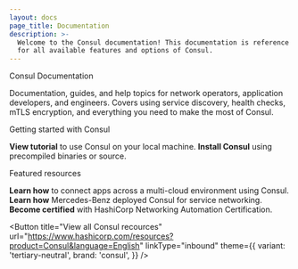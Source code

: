 ```yaml
---
layout: docs
page_title: Documentation
description: >-
  Welcome to the Consul documentation! This documentation is reference material
  for all available features and options of Consul.
---
```



<p className="g-type-display-2 mt-xl">Consul Documentation</p>
<p className="g-type-body-large">
  Documentation, guides, and help topics for network operators, application
  developers, and engineers. Covers using service discovery, health checks, mTLS
  encryption, and everything you need to make the most of Consul.
</p>

<Introduction
  brand="Consul"
  description="Consul is a service mesh solution providing a full featured control plane with service discovery, configuration, and segmentation functionality."
/>

<p className="g-type-display-4 mt-xl">Getting started with Consul</p>
<div className="cards">
  <Card
    icon="video"
    url="//learn.hashicorp.com/tutorials/consul/get-started-install"
    brand="consul"
  >
    <strong>View tutorial</strong> to use Consul on your local machine.
  </Card>
  <Card icon="download" url="/docs/install" brand="consul">
    <strong>Install Consul</strong> using precompiled binaries or source.
  </Card>
</div>

<p className="g-type-display-4 mt-xl">Featured resources</p>
<div className="cards mb-m">
  <Card
    type="Demo"
    url="https://www.hashicorp.com/resources/connecting-apps-across-the-cloud"
  >
    <strong>Learn how</strong> to connect apps across a multi-cloud environment
    using Consul.
  </Card>
  <Card
    type="Customer Story"
    url="https://www.hashicorp.com/case-studies/mercedes"
  >
    <strong>Learn how</strong> Mercedes-Benz deployed Consul for service
    networking.
  </Card>
  <Card
    type="Certification"
    url="https://www.hashicorp.com/certification/consul-associate"
  >
    <strong>Become certified</strong> with HashiCorp Networking Automation
    Certification.
  </Card>
</div>

<Button
  title="View all Consul recources"
  url="https://www.hashicorp.com/resources?product=Consul&language=English"
  linkType="inbound"
  theme={{
    variant: 'tertiary-neutral',
    brand: 'consul',
  }}
/>
